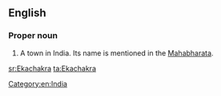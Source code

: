{{wikipedia}}

==English==

===Proper noun===
{{en-proper noun}}

# A town in India.  Its name is mentioned in the [[Mahabharata]].

[[Category:en:India]]

[[sr:Ekachakra]]
[[ta:Ekachakra]]